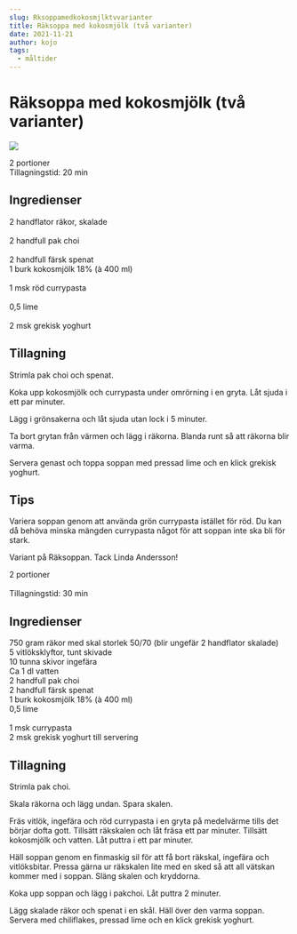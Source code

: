 ```yaml
---
slug: Rksoppamedkokosmjlktvvarianter
title: Räksoppa med kokosmjölk (två varianter)
date: 2021-11-21
author: kojo
tags:
  - måltider
---
```


# Räksoppa med kokosmjölk (två varianter)

![](../images/02726f99-d89d-43d2-97d4-1fea33e82800.png)



2 portioner<br/>
Tillagningstid: 20 min  

 ## Ingredienser

2 handflator räkor, skalade<br/><br/>
2 handfull pak choi<br/><br/>
2 handfull färsk spenat <br/>
1 burk kokosmjölk 18% (à 400 ml)<br/><br/>
1 msk röd currypasta<br/><br/>
0,5 lime<br/><br/>
2 msk grekisk yoghurt 

 ## Tillagning

Strimla pak choi och spenat. 

Koka upp kokosmjölk och currypasta under omrörning i en gryta. Låt sjuda i ett par minuter. 

Lägg i grönsakerna och låt sjuda utan lock i 5 minuter.  

Ta bort grytan från värmen och lägg i räkorna. Blanda runt så att räkorna blir varma.  

Servera genast och toppa soppan med pressad lime och en klick grekisk yoghurt. 

 ## Tips

Variera soppan genom att använda grön currypasta istället för röd. Du kan då behöva minska mängden currypasta något för att soppan inte ska bli för stark.

Variant på Räksoppan. Tack Linda Andersson! 

2 portioner<br/><br/>
Tillagningstid: 30 min  

 ## Ingredienser

750 gram räkor med skal storlek 50/70 (blir ungefär 2 handflator skalade) <br/>
5 vitlöksklyftor, tunt skivade <br/>
10 tunna skivor ingefära <br/>
Ca 1 dl vatten <br/>
2 handfull pak choi <br/>
2 handfull färsk spenat <br/>
1 burk kokosmjölk 18% (à 400 ml) <br/>
0,5 lime<br/><br/>
1 msk currypasta <br/>
2 msk grekisk yoghurt till servering 

 ## Tillagning

Strimla pak choi.  

Skala räkorna och lägg undan. Spara skalen.  

Fräs vitlök, ingefära och röd currypasta i en gryta på medelvärme tills det börjar dofta gott. Tillsätt räkskalen och låt fräsa ett par minuter. Tillsätt kokosmjölk och vatten. Låt puttra i ett par minuter.

Häll soppan genom en finmaskig sil för att få bort räkskal, ingefära och vitlöksbitar. Pressa gärna ur räkskalen lite med en sked så att all vätskan kommer med i soppan. Släng skalen och kryddorna. 

Koka upp soppan och lägg i pakchoi. Låt puttra 2 minuter. 

Lägg skalade räkor och spenat i en skål. Häll över den varma soppan. Servera med chiliflakes, pressad lime och en klick grekisk yoghurt.
